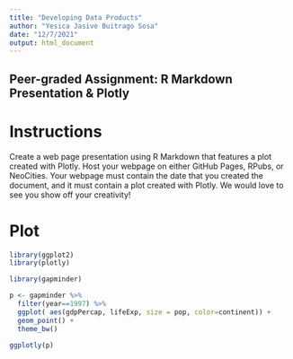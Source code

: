 ---
title: "Developing Data Products"
author: "Yesica Jasive Buitrago Sosa"
date: "12/7/2021"
output: html_document
---

## Peer-graded Assignment: R Markdown Presentation & Plotly

# Instructions

Create a web page presentation using R Markdown that features a plot created with Plotly. Host your webpage on either GitHub Pages, RPubs, or NeoCities. Your webpage must contain the date that you created the document, and it must contain a plot created with Plotly. We would love to see you show off your creativity!

# Plot

```{r}
library(ggplot2)
library(plotly)
```

```{r}
library(gapminder)

p <- gapminder %>%
  filter(year==1997) %>%
  ggplot( aes(gdpPercap, lifeExp, size = pop, color=continent)) +
  geom_point() +
  theme_bw()

ggplotly(p)
```

